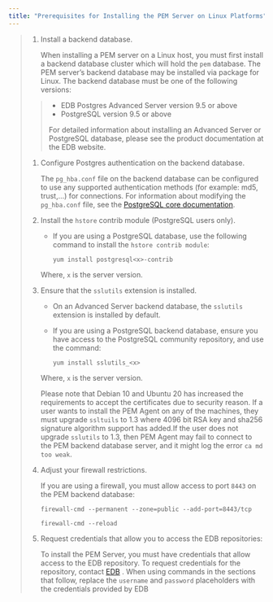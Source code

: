 ```yaml
---
title: "Prerequisites for Installing the PEM Server on Linux Platforms"
---
```


<div id="prerequisites_for_installing_pem_server" class="registered_link"></div>


> 1.  Install a backend database.
>
>     When installing a PEM server on a Linux host, you must first install a backend database cluster which will hold the `pem` database. The PEM server’s backend database may be installed via package for Linux. The backend database must be one of the following versions:
>
> > -   EDB Postgres Advanced Server version 9.5 or above
> > -   PostgreSQL version 9.5 or above
> >
> > For detailed information about installing an Advanced Server or PostgreSQL database, please see the product documentation at the EDB website.
>
> 1.  Configure Postgres authentication on the backend database.
>
>     The `pg_hba.conf` file on the backend database can be configured to use any supported authentication methods (for example: md5, trust,...) for connections. For information about modifying the `pg_hba.conf` file, see the [PostgreSQL core documentation](https://www.postgresql.org/docs/current/static/auth-pg-hba-conf.html).
>
> 2.  Install the `hstore` contrib module (PostgreSQL users only).
>
>     -   If you are using a PostgreSQL database, use the following command to install the `hstore contrib module`:
>
>         ``` text
>         yum install postgresql<x>-contrib
>         ```
>
>     Where, `x` is the server version.
>
> 3.  Ensure that the `sslutils` extension is installed.
>
>     -   On an Advanced Server backend database, the `sslutils` extension is installed by default.
>
>     -   If you are using a PostgreSQL backend database, ensure you have access to the PostgreSQL community repository, and use the command:
>
>         ``` text
>         yum install sslutils_<x>
>         ```
>
>     Where, `x` is the server version.
>
>     Please note that Debian 10 and Ubuntu 20 has increased the requirements to accept the certificates due to security reason. If a user wants to install the PEM Agent on any of the machines, they must upgrade `ssltuils` to 1.3 where 4096 bit RSA key and sha256 signature algorithm support has added.If the user does not upgrade `sslutils` to 1.3, then PEM Agent may fail to connect to the PEM backend database server, and it might log the error `ca md too weak`.
>
> 4.  Adjust your firewall restrictions.
>
>     If you are using a firewall, you must allow access to port `8443` on the PEM backend database:
>
>     ``` text
>     firewall-cmd --permanent --zone=public --add-port=8443/tcp
>
>     firewall-cmd --reload
>     ```
>
> 5.  Request credentials that allow you to access the EDB repositories:
>
>     To install the PEM Server, you must have credentials that allow access to the EDB repository. To request credentials for the repository, contact [EDB](https://www.enterprisedb.com/repository-access-request) . When using commands in the sections that follow, replace the `username` and `password` placeholders with the credentials provided by EDB
